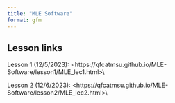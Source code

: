```yaml
---
title: "MLE Software"
format: gfm
---
```


## Lesson links

Lesson 1 (12/5/2023): \<https://qfcatmsu.github.io/MLE-Software/lesson1/MLE_lec1.html\>\\

Lesson 2 (12/6/2023): \<https://qfcatmsu.github.io/MLE-Software/lesson2/MLE_lec2.html\>\\
